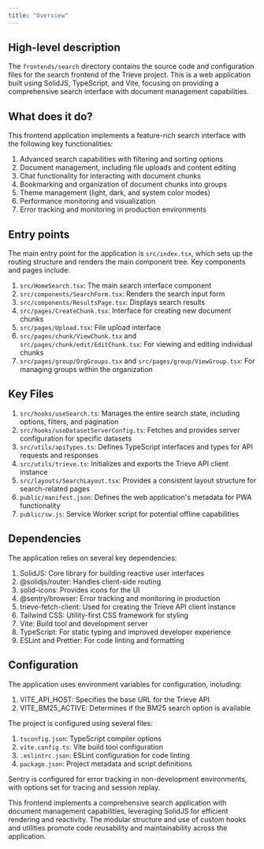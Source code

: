 ```yaml
---
title: "Overview"
---
```


## High-level description
The `frontends/search` directory contains the source code and configuration files for the search frontend of the Trieve project. This is a web application built using SolidJS, TypeScript, and Vite, focusing on providing a comprehensive search interface with document management capabilities.

## What does it do?
This frontend application implements a feature-rich search interface with the following key functionalities:

1. Advanced search capabilities with filtering and sorting options
2. Document management, including file uploads and content editing
3. Chat functionality for interacting with document chunks
4. Bookmarking and organization of document chunks into groups
5. Theme management (light, dark, and system color modes)
6. Performance monitoring and visualization
7. Error tracking and monitoring in production environments

## Entry points
The main entry point for the application is `src/index.tsx`, which sets up the routing structure and renders the main component tree. Key components and pages include:

1. `src/HomeSearch.tsx`: The main search interface component
2. `src/components/SearchForm.tsx`: Renders the search input form
3. `src/components/ResultsPage.tsx`: Displays search results
4. `src/pages/CreateChunk.tsx`: Interface for creating new document chunks
5. `src/pages/Upload.tsx`: File upload interface
6. `src/pages/chunk/ViewChunk.tsx` and `src/pages/chunk/edit/EditChunk.tsx`: For viewing and editing individual chunks
7. `src/pages/group/OrgGroups.tsx` and `src/pages/group/ViewGroup.tsx`: For managing groups within the organization

## Key Files
1. `src/hooks/useSearch.ts`: Manages the entire search state, including options, filters, and pagination
2. `src/hooks/useDatasetServerConfig.ts`: Fetches and provides server configuration for specific datasets
3. `src/utils/apiTypes.ts`: Defines TypeScript interfaces and types for API requests and responses
4. `src/utils/trieve.ts`: Initializes and exports the Trieve API client instance
5. `src/layouts/SearchLayout.tsx`: Provides a consistent layout structure for search-related pages
6. `public/manifest.json`: Defines the web application's metadata for PWA functionality
7. `public/sw.js`: Service Worker script for potential offline capabilities

## Dependencies
The application relies on several key dependencies:

1. SolidJS: Core library for building reactive user interfaces
2. @solidjs/router: Handles client-side routing
3. solid-icons: Provides icons for the UI
4. @sentry/browser: Error tracking and monitoring in production
5. trieve-fetch-client: Used for creating the Trieve API client instance
6. Tailwind CSS: Utility-first CSS framework for styling
7. Vite: Build tool and development server
8. TypeScript: For static typing and improved developer experience
9. ESLint and Prettier: For code linting and formatting

## Configuration
The application uses environment variables for configuration, including:

1. VITE_API_HOST: Specifies the base URL for the Trieve API
2. VITE_BM25_ACTIVE: Determines if the BM25 search option is available

The project is configured using several files:

1. `tsconfig.json`: TypeScript compiler options
2. `vite.config.ts`: Vite build tool configuration
3. `.eslintrc.json`: ESLint configuration for code linting
4. `package.json`: Project metadata and script definitions

Sentry is configured for error tracking in non-development environments, with options set for tracing and session replay.

This frontend implements a comprehensive search application with document management capabilities, leveraging SolidJS for efficient rendering and reactivity. The modular structure and use of custom hooks and utilities promote code reusability and maintainability across the application.